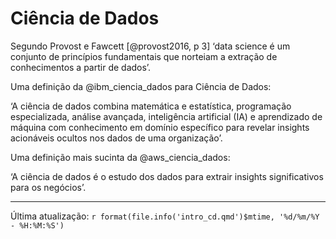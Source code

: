 # Ciência de Dados

Segundo Provost e Fawcett [@provost2016, p 3] 'data science é um conjunto de princípios fundamentais que norteiam a extração de conhecimentos a partir de dados'.

Uma definição da @ibm_ciencia_dados para Ciência de Dados:

'A ciência de dados combina matemática e estatística, programação especializada, análise avançada, inteligência artificial (IA) e aprendizado de máquina com conhecimento em domínio específico para revelar insights acionáveis ocultos nos dados de uma organização'.

Uma definição mais sucinta da @aws_ciencia_dados:

'A ciência de dados é o estudo dos dados para extrair insights significativos para os negócios'.

------------------------------------------------------------------------

Última atualização: `r format(file.info('intro_cd.qmd')$mtime, '%d/%m/%Y - %H:%M:%S')`
